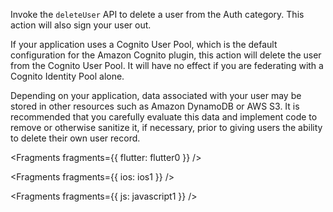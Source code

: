 Invoke the `deleteUser` API to delete a user from the Auth category. This action will also sign your user out.

If your application uses a Cognito User Pool, which is the default configuration for the Amazon Cognito plugin, this action will delete the user from the Cognito User Pool. It will have no effect if you are federating with a Cognito Identity Pool alone.

<Callout warning>
  Depending on your application, data associated with your user may be stored in
  other resources such as Amazon DynamoDB or AWS S3. It is recommended that you
  carefully evaluate this data and implement code to remove or otherwise
  sanitize it, if necessary, prior to giving users the ability to delete their
  own user record.
</Callout>


<Fragments fragments={{ flutter: flutter0 }} />


<Fragments fragments={{ ios: ios1 }} />


<Fragments fragments={{ js: javascript1 }} />